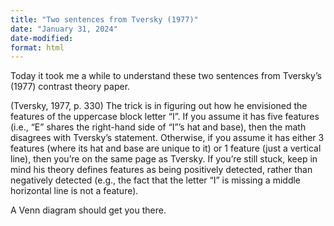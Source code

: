 ```yaml
---
title: "Two sentences from Tversky (1977)"
date: "January 31, 2024"
date-modified:
format: html
---
```


Today it took me a while to understand these two sentences from Tversky’s (1977) contrast theory paper.


(Tversky, 1977, p. 330)
The trick is in figuring out how he envisioned the features of the uppercase block letter “I”. If you assume it has five features (i.e., “E” shares the right-hand side of “I”‘s hat and base), then the math disagrees with Tversky’s statement. Otherwise, if you assume it has either 3 features (where its hat and base are unique to it) or 1 feature (just a vertical line), then you’re on the same page as Tversky. If you’re still stuck, keep in mind his theory defines features as being positively detected, rather than negatively detected (e.g., the fact that the letter “I” is missing a middle horizontal line is not a feature).

A Venn diagram should get you there.